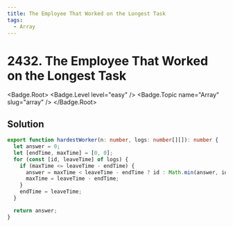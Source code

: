 ```yaml
---
title: The Employee That Worked on the Longest Task
tags:
  - Array
---
```


# 2432. The Employee That Worked on the Longest Task

<Badge.Root>
  <Badge.Level level="easy" />
  <Badge.Topic name="Array" slug="array" />
</Badge.Root>

## Solution

```typescript filename="solution.ts" copy
export function hardestWorker(n: number, logs: number[][]): number {
  let answer = 0;
  let [endTime, maxTime] = [0, 0];
  for (const [id, leaveTime] of logs) {
    if (maxTime <= leaveTime - endTime) {
      answer = maxTime < leaveTime - endTime ? id : Math.min(answer, id);
      maxTime = leaveTime - endTime;
    }
    endTime = leaveTime;
  }

  return answer;
}
```

<ProblemLink
  codingSite="leetcode"
  href="https://leetcode.com/problems/the-employee-that-worked-on-the-longest-task"
  title="The Employee That Worked on the Longest Task"
/>
